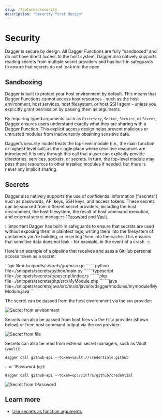 ```yaml
---
slug: /features/security
description: "Security-first design"
---
```


# Security

Dagger is secure by design. All Dagger Functions are fully "sandboxed" and do not have direct access to the host system. Dagger also natively supports reading secrets from multiple secret providers and  has built-in safeguards to ensure that secrets do not leak into the open.

## Sandboxing

Dagger is built to protect your host environment by default. This means that Dagger Functions cannot access host resources - such as the host environment, host services, host filesystem, or host SSH agent - unless you explicitly grant permission by passing them as arguments.

By requiring typed arguments such as `Directory`, `Socket`, `Service`, or `Secret`, Dagger ensures users understand exactly what they are sharing with a Dagger Function. This explicit access design helps prevent malicious or untrusted modules from inadvertently obtaining sensitive data.

Dagger’s security model treats the top-level module (i.e., the main function or highest-level call) as the single place where sensitive resources are introduced. It is only through this call that a user can explicitly provide directories, services, sockets, or secrets. In turn, the top-level module may pass these resources to other installed modules if needed, but there is never any implicit sharing.

## Secrets

Dagger also natively supports the use of confidential information ("secrets") such as passwords, API keys, SSH keys, and access tokens. These secrets can be sourced from different secret providers, including the host environment, the host filesystem, the result of host command execution, and external secret managers [1Password](https://1password.com/) and [Vault](https://www.hashicorp.com/products/vault).

:::important
Dagger has built-in safeguards to ensure that secrets are used without exposing them in plaintext logs, writing them into the filesystem of containers you're building, or inserting them into the cache. This ensures that sensitive data does not leak - for example, in the event of a crash.
:::

Here's an example of a pipeline that receives and uses a GitHub personal access token as a secret:

<Tabs groupId="language" queryString="sdk">
<TabItem value="go" label="Go">
```go file=./snippets/secrets/go/main.go
```
</TabItem>
<TabItem value="python" label="Python">
```python file=./snippets/secrets/python/main.py
```
</TabItem>
<TabItem value="typescript" label="TypeScript">
```typescript file=./snippets/secrets/typescript/index.ts
```
</TabItem>
<TabItem value="php" label="PHP">
```php file=./snippets/secrets/php/src/MyModule.php
```
</TabItem>
<TabItem value="java" label="Java">
```java file=./snippets/secrets/java/src/main/java/io/dagger/modules/mymodule/MyModule.java
```
</TabItem>
</Tabs>

The secret can be passed from the host environment via the `env` provider:

![Secret from environment](/img/current_docs/features/secrets-env.gif)

Secrets can also be passed from host files via the `file` provider (shown below) or from host command output via the `cmd` provider:

![Secret from file](/img/current_docs/features/secrets-file.gif)

Secrets can also be read from external secret managers, such as Vault (`vault`):

```shell
dagger call github-api --token=vault://credentials.github
```

...or 1Password (`op`):

```shell
dagger call github-api --token=op://infra/github/credential
```

![Secret from 1Password](/img/current_docs/features/secrets-1password.gif)

## Learn more

- [Use secrets as function arguments](../api/arguments.mdx#secret-arguments)

